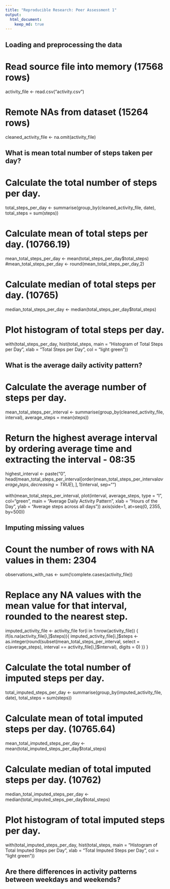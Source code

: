 ```yaml
---
title: "Reproducible Research: Peer Assessment 1"
output: 
  html_document:
    keep_md: true
---
```



## Loading and preprocessing the data
# Read source file into memory (17568 rows)
activity_file <- read.csv("activity.csv")

# Remote NAs from dataset (15264 rows)
cleaned_activity_file <- na.omit(activity_file)


## What is mean total number of steps taken per day?
# Calculate the total number of steps per day.
total_steps_per_day <- summarise(group_by(cleaned_activity_file, date), total_steps = sum(steps))

# Calculate mean of total steps per day. (10766.19)
mean_total_steps_per_day <- mean(total_steps_per_day$total_steps)
#mean_total_steps_per_day  <- round(mean_total_steps_per_day,2)

# Calculate median of total steps per day. (10765)
median_total_steps_per_day <- median(total_steps_per_day$total_steps)

# Plot histogram of total steps per day.
with(total_steps_per_day, hist(total_steps, main = "Histogram of Total Steps per Day", xlab = "Total Steps per Day", col = "light green"))


## What is the average daily activity pattern?
# Calculate the average number of steps per day.
mean_total_steps_per_interval <- summarise(group_by(cleaned_activity_file, interval), average_steps = mean(steps))

# Return the highest average interval by ordering average time and extracting the interval - 08:35
highest_interval <- paste("0", head(mean_total_steps_per_interval[order(mean_total_steps_per_interval$average_steps, decreasing = TRUE),], 1)$interval, sep="")

with(mean_total_steps_per_interval, plot(interval, average_steps, type = "l", col="green", main = "Average Daily Activity Pattern", xlab = "Hours of the Day", ylab = "Average steps across all days"))
axis(side=1, at=seq(0, 2355, by=500))


## Imputing missing values
# Count the number of rows with NA values in them: 2304
observations_with_nas <- sum(!complete.cases(activity_file))

# Replace any NA values with the mean value for that interval, rounded to the nearest step.
imputed_activity_file <- activity_file
for(i in 1:nrow(activity_file)) {
    if(is.na(activity_file[i,]$steps)){ 
        imputed_activity_file[i,]$steps <- as.integer(round(subset(mean_total_steps_per_interval, select = c(average_steps), interval == activity_file[i,]$interval), digits = 0) )}
}

# Calculate the total number of imputed steps per day.
total_imputed_steps_per_day <- summarise(group_by(imputed_activity_file, date), total_steps = sum(steps))


# Calculate mean of total imputed steps per day. (10765.64)
mean_total_imputed_steps_per_day <- mean(total_imputed_steps_per_day$total_steps)

# Calculate median of total imputed steps per day. (10762)
median_total_imputed_steps_per_day <- median(total_imputed_steps_per_day$total_steps)

# Plot histogram of total imputed steps per day.
with(total_imputed_steps_per_day, hist(total_steps, main = "Histogram of Total Imputed Steps per Day", xlab = "Total Imputed Steps per Day", col = "light green"))


## Are there differences in activity patterns between weekdays and weekends?
